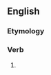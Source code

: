 ==English==

===Etymology===
{{suﬃx|begin|eth}}

===Verb===
{{en-verb form}}

# {{archaic third-person singular of|begin}}
